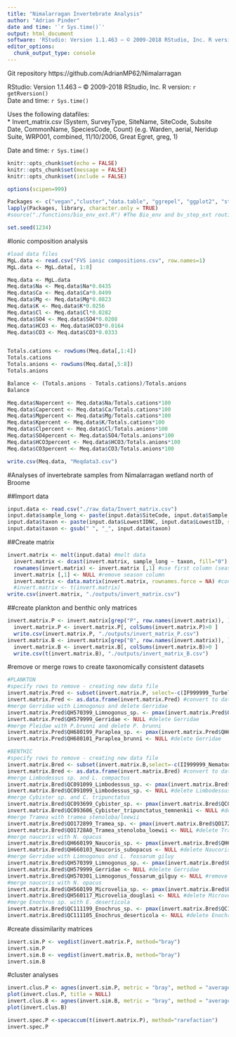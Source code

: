 ```yaml
---
title: "Nimalarragan Invertebrate Analysis"
author: "Adrian Pinder"
date and time: '`r Sys.time()`'
output: html_document
software: 'RStudio: Version 1.1.463 – © 2009-2018 RStudio, Inc. R version: `r getRversion()`'
editor_options: 
  chunk_output_type: console
---
```

  
Git repository https://github.com/AdrianMP62/Nimalarragan  

RStudio: Version 1.1.463 – © 2009-2018 RStudio, Inc. R version: `r getRversion()`  
Date and time: `r Sys.time()`

Uses the following datafiles:  
*  Invert_matrix.csv (System,	SurveyType,	SiteName,	SiteCode,	Subsite	Date,	CommonName,	SpeciesCode,	Count) (e.g. Warden,	aerial,	Neridup Suite,	WRP001,	combined,	11/10/2006,	Great Egret,	greg,	1)



Date and time: `r Sys.time()`

```r
knitr::opts_chunk$set(echo = FALSE)
knitr::opts_chunk$set(message = FALSE)
knitr::opts_chunk$set(include = FALSE)
```

```r
options(scipen=999)
```

```r
Packages <- c("vegan","cluster","data.table", "ggrepel", "ggplot2", "stringr", "reshape2", "knitr", "simba", "zoo", "car")
lapply(Packages, library, character.only = TRUE)
#source("./functions/bio_env_ext.R") #The Bio_env and bv_step_ext routines below comes from http://menugget.blogspot.com.au/2011/06/clarke-and-ainsworths-bioenv-and-bvstep.html
```

```r
set.seed(1234)
```

#Ionic composition analysis
```r
#load data files
MgL.data <- read.csv("FVS ionic compositions.csv", row.names=1)
MgL.data <- MgL.data[, 1:8]

Meq.data <- MgL.data
Meq.data$Na <- Meq.data$Na*0.0435
Meq.data$Ca <- Meq.data$Ca*0.0499
Meq.data$Mg <- Meq.data$Mg*0.0823
Meq.data$K <- Meq.data$K*0.0256
Meq.data$Cl <- Meq.data$Cl*0.0282
Meq.data$SO4 <- Meq.data$SO4*0.0208
Meq.data$HCO3 <- Meq.data$HCO3*0.0164
Meq.data$CO3 <- Meq.data$CO3*0.0333


Totals.cations <- rowSums(Meq.data[,1:4])
Totals.cations
Totals.anions <- rowSums(Meq.data[,5:8])
Totals.anions

Balance <- (Totals.anions - Totals.cations)/Totals.anions
Balance

Meq.data$Napercent <- Meq.data$Na/Totals.cations*100
Meq.data$Capercent <- Meq.data$Ca/Totals.cations*100
Meq.data$Mgpercent <- Meq.data$Mg/Totals.cations*100
Meq.data$Kpercent <- Meq.data$K/Totals.cations*100
Meq.data$Clpercent <- Meq.data$Cl/Totals.anions*100
Meq.data$SO4percent <- Meq.data$SO4/Totals.anions*100
Meq.data$HCO3percent <- Meq.data$HCO3/Totals.anions*100
Meq.data$CO3percent <- Meq.data$CO3/Totals.anions*100

write.csv(Meq.data, "Meqdata3.csv")
```


#Analyses of invertebrate samples from Nimalarragan wetland north of Broome
  
##Import data
```r
input.data <- read.csv("./raw_data/Invert_matrix.csv")
input.data$sample_long <- paste(input.data$SiteCode, input.data$Sample, sep = " ")
input.data$taxon <- paste(input.data$LowestIDNC, input.data$LowestID, sep = " ") 
input.data$taxon <- gsub(" ", "_", input.data$taxon)
```

##Create matrix
```r
invert.matrix <- melt(input.data) #melt data 
  invert.matrix <- dcast(invert.matrix, sample_long ~ taxon, fill="0") #create matrix from flat-file
  rownames(invert.matrix) <- invert.matrix [,1] #use first column (season) as row.names
  invert.matrix [,1] <- NULL #remove season column
  invert.matrix <- data.matrix(invert.matrix, rownames.force = NA) #convert data to numeric format
  #invert.matrix <- t(invert.matrix)
write.csv(invert.matrix, "./outputs/invert_matrix.csv")
```

##create plankton and benthic only matrices
```r
invert.matrix.P <- invert.matrix[grep("P", row.names(invert.matrix)), ]
  invert.matrix.P <- invert.matrix.P[, colSums(invert.matrix.P)>0 ]
  write.csv(invert.matrix.P, "./outputs/invert_matrix_P.csv")
invert.matrix.B <- invert.matrix[grep("B", row.names(invert.matrix)), ]
  invert.matrix.B <- invert.matrix.B[, colSums(invert.matrix.B)>0 ]
  write.csv(t(invert.matrix.B), "./outputs/invert_matrix_B.csv")
```

#remove or merge rows to create taxonomically consistent datasets
```r
#PLANKTON
#specify rows to remove - creating new data file
invert.matrix.Pred <- subset(invert.matrix.P, select=-c(IF999999_Turbellaria,JB999999_Bdelloidea,MM239999_Arrenuridae,MM999901_Acarina,QC0999A6_Bidessini,QC110499_Berosus_sp.,QD099999_Ceratopogonidae,QH520199_Mesovelia_sp.,QH670499_Anisops_sp.,QO021099_Ischnura_sp.,QO129999_Aeshnidae))
invert.matrix.Pred <- as.data.frame(invert.matrix.Pred) #convert to data.frame to allow calculations
#merge Gerridae with Limnogonus and delete Gerridae
invert.matrix.Pred$QH570399_Limnogonus_sp. <- pmax(invert.matrix.Pred$QH570399_Limnogonus_sp., invert.matrix.Pred$QH579999_Gerridae)
invert.matrix.Pred$QH579999_Gerridae <- NULL #delete Gerridae
#merge Pleidae with P.brunni and delete P. brunni
invert.matrix.Pred$QH680199_Paraplea_sp. <- pmax(invert.matrix.Pred$QH680199_Paraplea_sp., invert.matrix.Pred$QH680101_Paraplea_brunni)
invert.matrix.Pred$QH680101_Paraplea_brunni <- NULL #delete Gerridae

#BENTHIC
#specify rows to remove - creating new data file
invert.matrix.Bred <- subset(invert.matrix.B,select=-c(II999999_Nematoda,MM9999A1_Oribatida_sp.,MM9999A2_Mesostigmata,MM9999A6_Trombidioidea,QC0999A6_Bidessini,QC110499_Berosus_sp.,QC119999_Hydrophilidae,QD070799_Culex_sp.,QD099999_Ceratopogonidae,QH610299_Ranatra_sp.,QH670499_Anisops_sp.,QH670499_Anisops_sp.,QO179999_Libellulidae))
invert.matrix.Bred <- as.data.frame(invert.matrix.Bred) #convert to data.frame to allow calculations
#merge Limbodessus sp. and L. compactus
invert.matrix.Bred$QC091099_Limbodessus_sp. <- pmax(invert.matrix.Bred$QC091099_Limbodessus_sp., invert.matrix.Bred$QC091001_Limbodessus_compactus)
invert.matrix.Bred$QC091099_Limbodessus_sp. <- NULL #delete Limbodessus compactus
#merge Cybister sp. and C. tripunctatus
invert.matrix.Bred$QC093699_Cybister_sp. <- pmax(invert.matrix.Bred$QC093699_Cybister_sp., invert.matrix.Bred$QC093606_Cybister_tripunctatus_temnenkii)
invert.matrix.Bred$QC093606_Cybister_tripunctatus_temnenkii <- NULL #delete Cybister tripunctatus
#merge Tramea with tramea stenoloba/loewii
invert.matrix.Bred$QO172899_Tramea_sp. <- pmax(invert.matrix.Bred$QO172899_Tramea_sp., invert.matrix.Bred$QO1728A0_Tramea_stenoloba_loewii)
invert.matrix.Bred$QO1728A0_Tramea_stenoloba_loewii <- NULL #delete Tramea stenoloba-loewii
#merge naucoris with N. opacus
invert.matrix.Bred$QH660199_Naucoris_sp. <- pmax(invert.matrix.Bred$QH660199_Naucoris_sp., invert.matrix.Bred$QH660103_Naucoris_subopacus)
invert.matrix.Bred$QH660103_Naucoris_subopacus <- NULL #delete Naucoris_subopacus
#merge Gerridae with Limnogonus and L. fossarum giluy
invert.matrix.Bred$QH570399_Limnogonus_sp. <- pmax(invert.matrix.Bred$QH570399_Limnogonus_sp., invert.matrix.Bred$QH579999_Gerridae,invert.matrix.Bred$QH570301_Limnogonus_fossarum_gilguy)
invert.matrix.Bred$QH579999_Gerridae <- NULL #delete Gerridae
invert.matrix.Bred$QH570301_Limnogonus_fossarum_gilguy <- NULL #remove Limnogonus_fossarum_gilguy
#merge naucoris with N. opacus
invert.matrix.Bred$QH560199_Microvelia_sp. <- pmax(invert.matrix.Bred$QH560199_Microvelia_sp., invert.matrix.Bred$QH560117_Microvelia_douglasi)
invert.matrix.Bred$QH560117_Microvelia_douglasi <- NULL #delete Microvelia douglasi
#merge Enochrus sp. with E. deserticola
invert.matrix.Bred$QC111199_Enochrus_sp. <- pmax(invert.matrix.Bred$QC111199_Enochrus_sp., invert.matrix.Bred$QC111105_Enochrus_deserticola)
invert.matrix.Bred$QC111105_Enochrus_deserticola <- NULL #delete Enochrus deserticola
```

#create dissimilarity matrices
```r
invert.sim.P <- vegdist(invert.matrix.P, method="bray")
invert.sim.P
invert.sim.B <- vegdist(invert.matrix.B, method="bray")
invert.sim.B
```

#cluster analyses
```r
invert.clus.P <- agnes(invert.sim.P, metric = "bray", method = "average")
plot(invert.clus.P, title = NULL)
invert.clus.B <- agnes(invert.sim.B, metric = "bray", method = "average")
plot(invert.clus.B)
```


```r
invert.spec.P <-specaccum(t(invert.matrix.P), method="rarefaction")
invert.spec.P
```







